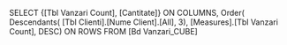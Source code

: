 SELECT {[Tbl Vanzari Count], [Cantitate]} ON COLUMNS,
Order(
Descendants(
[Tbl Clienti].[Nume Client].[All], 3),
[Measures].[Tbl Vanzari Count], DESC) ON ROWS 
FROM [Bd Vanzari_CUBE]

